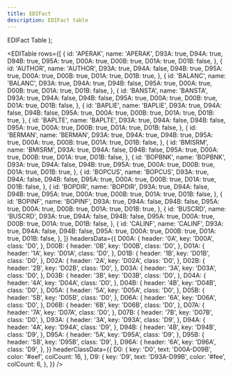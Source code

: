 ```yaml
---
title: EDIFact
description: EDIFact table
---
```

  <span>
    EDIFact Table
  </span>
);


<EDITable
  rows={[
    {
      id: 'APERAK',
      name: 'APERAK',
      D93A: true,
      D94A: true,
      D94B: true,
      D95A: true,
      D00A: true,
      D00B: true,
      D01A: true,
      D01B: false,
    },
    {
      id: 'AUTHOR',
      name: 'AUTHOR',
      D93A: true,
      D94A: false,
      D94B: true,
      D95A: true,
      D00A: true,
      D00B: true,
      D01A: true,
      D01B: true,
    },
    {
      id: 'BALANC',
      name: 'BALANC',
      D93A: true,
      D94A: true,
      D94B: false,
      D95A: true,
      D00A: true,
      D00B: true,
      D01A: true,
      D01B: false,
    },
    {
      id: 'BANSTA',
      name: 'BANSTA',
      D93A: true,
      D94A: false,
      D94B: false,
      D95A: true,
      D00A: true,
      D00B: true,
      D01A: true,
      D01B: false,
    },
    {
      id: 'BAPLIE',
      name: 'BAPLIE',
      D93A: true,
      D94A: false,
      D94B: false,
      D95A: true,
      D00A: true,
      D00B: true,
      D01A: true,
      D01B: true,
    },
    {
      id: 'BAPLTE',
      name: 'BAPLTE',
      D93A: true,
      D94A: false,
      D94B: false,
      D95A: true,
      D00A: true,
      D00B: true,
      D01A: true,
      D01B: false,
    },
    {
      id: 'BERMAN',
      name: 'BERMAN',
      D93A: true,
      D94A: true,
      D94B: true,
      D95A: true,
      D00A: true,
      D00B: true,
      D01A: true,
      D01B: false,
    },
    {
      id: 'BMISRM',
      name: 'BMISRM',
      D93A: true,
      D94A: false,
      D94B: false,
      D95A: true,
      D00A: true,
      D00B: true,
      D01A: true,
      D01B: false,
    },
    {
      id: 'BOPBNK',
      name: 'BOPBNK',
      D93A: true,
      D94A: false,
      D94B: true,
      D95A: true,
      D00A: true,
      D00B: true,
      D01A: true,
      D01B: true,
    },
    {
      id: 'BOPCUS',
      name: 'BOPCUS',
      D93A: true,
      D94A: false,
      D94B: false,
      D95A: true,
      D00A: true,
      D00B: true,
      D01A: true,
      D01B: false,
    },
    {
      id: 'BOPDIR',
      name: 'BOPDIR',
      D93A: true,
      D94A: false,
      D94B: true,
      D95A: true,
      D00A: true,
      D00B: true,
      D01A: true,
      D01B: false,
    },
    {
      id: 'BOPINF',
      name: 'BOPINF',
      D93A: true,
      D94A: false,
      D94B: false,
      D95A: true,
      D00A: true,
      D00B: true,
      D01A: true,
      D01B: true,
    },
    {
      id: 'BUSCRD',
      name: 'BUSCRD',
      D93A: true,
      D94A: false,
      D94B: false,
      D95A: true,
      D00A: true,
      D00B: true,
      D01A: true,
      D01B: false,
    },
    {
      id: 'CALINF',
      name: 'CALINF',
      D93A: true,
      D94A: false,
      D94B: false,
      D95A: true,
      D00A: true,
      D00B: true,
      D01A: true,
      D01B: false,
    },
  ]}
  headersData={{
    D00A: {
      header: '0A',
      key: 'D00A',
      class: 'D0',
    },
    D00B: {
      header: '0B',
      key: 'D00B',
      class: 'D0',
    },
    D01A: {
      header: '1A',
      key: 'D01A',
      class: 'D0',
    },
    D01B: {
      header: '1B',
      key: 'D01B',
      class: 'D0',
    },
    D02A: {
      header: '2A',
      key: 'D02A',
      class: 'D0',
    },
    D02B: {
      header: '2B',
      key: 'D02B',
      class: 'D0',
    },
    D03A: {
      header: '3A',
      key: 'D03A',
      class: 'D0',
    },
    D03B: {
      header: '3B',
      key: 'D03B',
      class: 'D0',
    },
    D04A: {
      header: '4A',
      key: 'D04A',
      class: 'D0',
    },
    D04B: {
      header: '4B',
      key: 'D04B',
      class: 'D0',
    },
    D05A: {
      header: '5A',
      key: 'D05A',
      class: 'D0',
    },
    D05B: {
      header: '5B',
      key: 'D05B',
      class: 'D0',
    },
    D06A: {
      header: '6A',
      key: 'D06A',
      class: 'D0',
    },
    D06B: {
      header: '6B',
      key: 'D06B',
      class: 'D0',
    },
    D07A: {
      header: '7A',
      key: 'D07A',
      class: 'D0',
    },
    D07B: {
      header: '7B',
      key: 'D07B',
      class: 'D0',
    },
    D93A: {
      header: '3A',
      key: 'D93A',
      class: 'D9',
    },
    D94A: {
      header: '4A',
      key: 'D94A',
      class: 'D9',
    },
    D94B: {
      header: '4B',
      key: 'D94B',
      class: 'D9',
    },
    D95A: {
      header: '5A',
      key: 'D95A',
      class: 'D9',
    },
    D95B: {
      header: '5B',
      key: 'D95B',
      class: 'D9',
    },
    D96A: {
      header: '6A',
      key: 'D96A',
      class: 'D9',
    },
  }}
  headerClassData={{
    D0: {
      key: 'D0',
      text: 'D00A-D09B',
      color: '#eef',
      colCount: 16,
    },
    D9: {
      key: 'D9',
      text: 'D93A-D99B',
      color: '#fee',
      colCount: 6,
    },
  }}
/>

